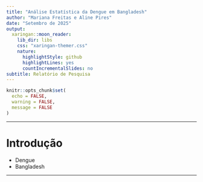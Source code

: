 ```yaml
---
title: "Análise Estatística da Dengue em Bangladesh"
author: "Mariana Freitas e Aline Pires"
date: "Setembro de 2025"
output:
  xaringan::moon_reader:
    lib_dir: libs
    css: "xaringan-themer.css"
    nature:
      highlightStyle: github
      highlightLines: yes
      countIncrementalSlides: no
subtitle: Relatório de Pesquisa
---
```


```r
knitr::opts_chunk$set(
  echo = FALSE, 
  warning = FALSE, 
  message = FALSE
)
```


---

# Introdução

+ Dengue
+ Bangladesh

---
